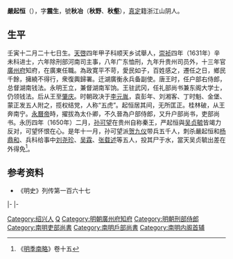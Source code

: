 '''嚴起恒'''（{{bd|？||1651年}}），字'''震生'''，號'''秋冶'''（'''秋野'''、'''秋壑'''），[[真定|真定]]籍浙江山阴人。

== 生平 ==
壬寅十二月二十七日生。[[天啓|天啓]]四年甲子科顺天乡试舉人，[[崇祯|崇祯]]四年（1631年）辛未科进士，六年除刑部河南司主事，八年广东恤刑，九年升贵州司员外，十三年官[[廣州府|廣州府]]知府，在廣東任職。為政寛平不苛，愛民如子，百姓感之，遷任之日，鄉民千餘，擁繞不得行，衆復輿歸署。迁湖廣衡永兵备副使。唐王时，任户部右侍郎，总督湖南钱法。永明王立，兼督湖南军饷。王驻武冈，任礼部尚书兼东阁大学士，仍领钱法。后从王至[[肇庆|肇庆]]。时朝政决于[[李元胤|李元胤]]，袁彭年、刘湘客、丁时魁、金堡、蒙正发五人附之，揽权结党，人称“五虎”。起恒居其间，无所匡正。桂林破，从王奔南宁。[[永曆帝|永曆帝]]時，擢拔為太仆卿，不久晉為户部侍郎，又升户部尚书，吏部尚书。永历四年（1650年）二月，[[孙可望|孙可望]]在贵州自称秦王，严起恒與[[吴贞毓|吴贞毓]]皆竭力反对，可望怀恨在心。是年十一月，孙可望派[[贺九仪|贺九仪]]带兵五千人，刺杀嚴起恒和[[杨鼎和|杨鼎和]]、兵科给事中[[刘尧珍|刘尧珍]]、[[吴霖|吴霖]]、[[张载述|张载述]]等五人，投其尸于水，當天吴贞毓出差在外得免<ref>《[[明季南略|明季南略]]》卷十五</ref>。

== 参考资料 ==
{{reflist}}
*《明史》列传第一百六十七

{{start box}}
{{s-off}}
{{s-before|[[余自怡|余自怡]]}}
{{s-title|明朝廣州府知府|1640年－1642年}}
{{s-after|[[宋應昇|宋應昇]]}}
|-
{{s-before|[[何三省|何三省]]}}
{{s-title|[[南明|南明]][[戶部尚書|戶部尚書]]|1647年}}
{{s-after|[[童天閎|童天閎]]}}
|-
{{s-before|[[瞿式耜|瞿式耜]]<br><small>（署）</small>}}
{{s-title|[[南明|南明]][[吏部尚書|吏部尚書]]|1648年<br><small>（署）</small>}}
{{s-after|[[晏清|晏清]]}}
{{end box}}

{{明朝首輔}}
{{崇禎四年辛未科殿試金榜}}

{{Authority control}}

{{DEFAULTSORT:Yan嚴}}
[[Category:绍兴人|Category:绍兴人]]
[[Category:嚴姓|Q]]
[[Category:明朝廣州府知府|Category:明朝廣州府知府]]
[[Category:明朝刑部侍郎|Category:明朝刑部侍郎]]
[[Category:南明吏部尚書|Category:南明吏部尚書]]
[[Category:南明戶部尚書|Category:南明戶部尚書]]
[[Category:南明内阁首辅|Category:南明内阁首辅]]


{{明朝人物小作品}}